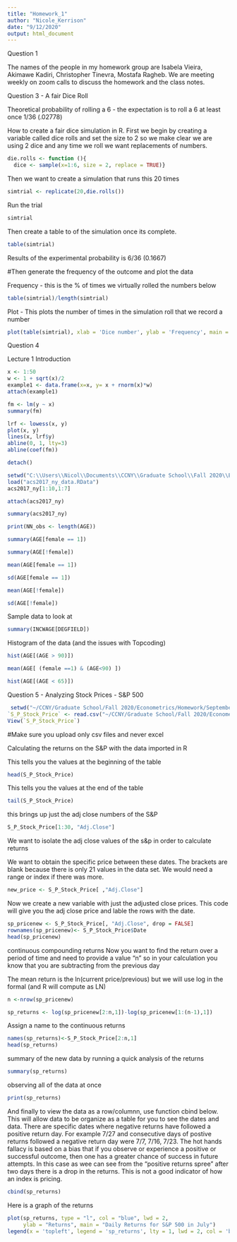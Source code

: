---
title: "Homework_1"
author: "Nicole_Kerrison"
date: "9/12/2020"
output: html_document
---

Question 1

The names of the people in my homework group are Isabela Vieira, Akimawe Kadiri, Christopher Tinevra, Mostafa Ragheb. We are meeting weekly on zoom calls to discuss the homework and the class notes.


Question 3 - A fair Dice Roll

Theoretical probability of rolling a 6 - the expectation is to roll a 6 at least once  1/36 (.02778)


How to create a fair dice simulation in R. First we begin by creating a variable called dice rolls and set the size to 2 so we make clear we are using 2 dice and any time we roll we want replacements of numbers.

```{r}
die.rolls <- function (){
  dice <- sample(x=1:6, size = 2, replace = TRUE)}

```

Then we want to create a simulation that runs this 20 times

```{r}
simtrial <- replicate(20,die.rolls())
```

Run the trial

```{r}
simtrial
```

Then create a table to of the simulation once its complete.

```{r}
table(simtrial)
```
Results of the experimental probability is 6/36 (0.1667)

#Then generate the frequency of the outcome and plot the data

Frequency - this is the % of times we
virtually rolled the numbers below

```{r}
table(simtrial)/length(simtrial)
```


Plot - This plots the number of times in the simulation roll that we record a number 

```{r}
plot(table(simtrial), xlab = 'Dice number', ylab = 'Frequency', main = '20 Rolls of 2 Fair Dice')
```



Question 4

Lecture 1 Introduction

```{r}
x <- 1:50
w <- 1 + sqrt(x)/2
example1 <- data.frame(x=x, y= x + rnorm(x)*w)
attach(example1)
```


```{r}
fm <- lm(y ~ x)
summary(fm)

```


```{r}

lrf <- lowess(x, y)
plot(x, y)
lines(x, lrf$y)
abline(0, 1, lty=3)
abline(coef(fm))

```


```{r}
detach()

```


```{r}
setwd("C:\\Users\\Nicol\\Documents\\CCNY\\Graduate School\\Fall 2020\\Econometrics\\ACS Data for R")
load("acs2017_ny_data.RData")
acs2017_ny[1:10,1:7]

```

```{r}
attach(acs2017_ny)
```


```{r}
summary(acs2017_ny)

```


```{r}
print(NN_obs <- length(AGE))

```


```{r}

summary(AGE[female == 1])

```


```{r}

summary(AGE[!female])

```


```{r}

mean(AGE[female == 1])

```

```{r}

sd(AGE[female == 1])

```

```{r}

mean(AGE[!female])

```

```{r}

sd(AGE[!female])

```


Sample data to look at

```{r}

summary(INCWAGE[DEGFIELD])

```

Histogram of the data (and the issues with Topcoding)

```{r}
hist(AGE[(AGE > 90)])

```

```{r}
mean(AGE[ (female ==1) & (AGE<90) ])
```

```{r}
hist(AGE[(AGE < 65)])
```



Question 5 - Analyzing Stock Prices - S&P 500

```{r}
 setwd("~/CCNY/Graduate School/Fall 2020/Econometrics/Homework/September 14th")
`S_P_Stock_Price` <- read.csv("~/CCNY/Graduate School/Fall 2020/Econometrics/Homework/September 14th/S&P 500 Index Price.csv")
View(`S_P_Stock_Price`)
```



#Make sure you upload only csv files and never excel

Calculating the returns on the S&P with the data imported in R

This tells you the values at the beginning of the table


```{r}
head(S_P_Stock_Price)
```

This tells you the values at the end of the table

```{r}
tail(S_P_Stock_Price)
```


this brings up just the adj close numbers of the S&P

```{r}
S_P_Stock_Price[1:30, "Adj.Close"]
```


We want to isolate the adj close values of the s&p in order to calculate returns

We want to obtain the specific price between these dates. The brackets are blank because there is only 
21 values in the data set. We would need a range or index if there was more. 

```{r}
new_price <- S_P_Stock_Price[ ,"Adj.Close"]
```


Now we create a new variable with just the adjusted close prices. This code will give you the adj close price and lable the rows with the date.

```{r}
sp_pricenew <- S_P_Stock_Price[, "Adj.Close", drop = FALSE]
rownames(sp_pricenew)<- S_P_Stock_Price$Date
head(sp_pricenew)
```


continuous compounding returns
Now you want to find the return over a period of time and need to provide a value "n"
so in your calculation you know that you are subtracting from the previous day

The mean return is the ln(current price/previous) but we will use log in the formal (and R will compute as LN)

```{r}
n <-nrow(sp_pricenew)

sp_returns <- log(sp_pricenew[2:n,1])-log(sp_pricenew[1:(n-1),1])
```


Assign a name to the continuous returns 

```{r}
names(sp_returns)<-S_P_Stock_Price[2:n,1]
head(sp_returns)
```


summary of the new data by running a quick analysis of the returns

```{r}
summary(sp_returns)
```


observing all of the data at once

```{r}
print(sp_returns)
```

And finally to view the data as a row/columnn, use function cbind below. This will allow data to be organize as a table for you to see the dates and data. There are specific dates where negative returns have followed a positive return day. For example 7/27 and consecutive days of postive returns followed a negative return day were  7/7, 7/16, 7/23. The hot hands fallacy is based on a bias that if you observe or experience a positive or successful outcome, then one has a greater chance of success in future attempts. In this case as wee can see from the "positive returns spree" after two days there is a drop in the returns. This is not a good indicator of how an index is pricing.

```{r}
cbind(sp_returns)
```

Here is a graph of the returns

```{r}
plot(sp_returns, type = "l", col = "blue", lwd = 2, 
     ylab = "Returns", main = "Daily Returns for S&P 500 in July")
legend(x = 'topleft', legend = 'sp_returns', lty = 1, lwd = 2, col = 'blue')

```
